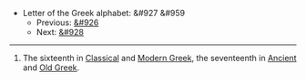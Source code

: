 *Letter of the Greek alphabet: &#927 &#959
**Previous: [[xi|&#926]]
**Next: [[pi|&#928]]

----

#The sixteenth in [[Classical Greek|Classical]] and [[Modern Greek]], the seventeenth in [[Ancient Greek|Ancient]] and [[Old Greek]].
